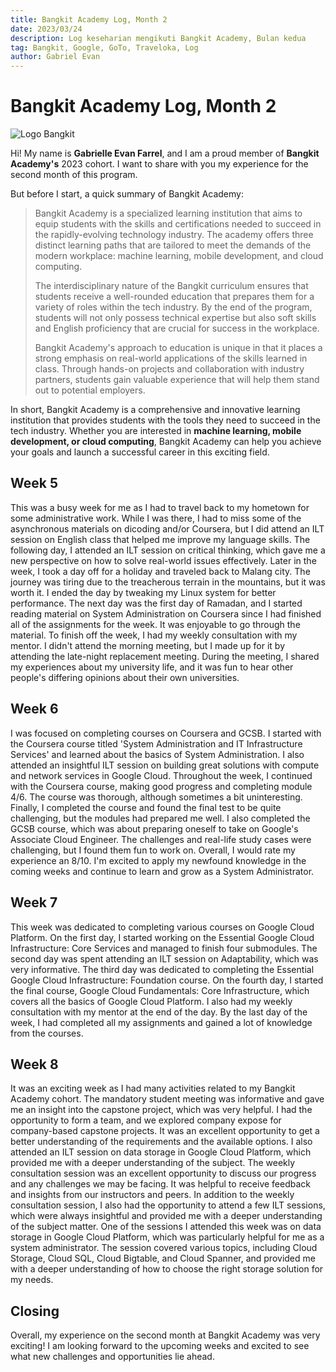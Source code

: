 ```yaml
---
title: Bangkit Academy Log, Month 2
date: 2023/03/24
description: Log keseharian mengikuti Bangkit Academy, Bulan kedua
tag: Bangkit, Google, GoTo, Traveloka, Log
author: Gabriel Evan
---
```


# Bangkit Academy Log, Month 2

<img
  src="/images/bangkit-log-2/pic1.png"
  data-align="center"
  alt="Logo Bangkit"
/>

Hi! My name is **Gabrielle Evan Farrel**, and I am a proud member of **Bangkit Academy's** 2023 cohort. I want to share with you my experience for the second month of this program.

But before I start, a quick summary of Bangkit Academy:

> Bangkit Academy is a specialized learning institution that aims to equip students with the skills and certifications needed to succeed in the rapidly-evolving technology industry. The academy offers three distinct learning paths that are tailored to meet the demands of the modern workplace: machine learning, mobile development, and cloud computing.
>
> The interdisciplinary nature of the Bangkit curriculum ensures that students receive a well-rounded education that prepares them for a variety of roles within the tech industry. By the end of the program, students will not only possess technical expertise but also soft skills and English proficiency that are crucial for success in the workplace.
>
> Bangkit Academy's approach to education is unique in that it places a strong emphasis on real-world applications of the skills learned in class. Through hands-on projects and collaboration with industry partners, students gain valuable experience that will help them stand out to potential employers.

In short, Bangkit Academy is a comprehensive and innovative learning institution that provides students with the tools they need to succeed in the tech industry. Whether you are interested in **machine learning, mobile development, or cloud computing**, Bangkit Academy can help you achieve your goals and launch a successful career in this exciting field.

## Week 5

This was a busy week for me as I had to travel back to my hometown for some administrative work. While I was there, I had to miss some of the asynchronous materials on dicoding and/or Coursera, but I did attend an ILT session on English class that helped me improve my language skills. The following day, I attended an ILT session on critical thinking, which gave me a new perspective on how to solve real-world issues effectively. Later in the week, I took a day off for a holiday and traveled back to Malang city. The journey was tiring due to the treacherous terrain in the mountains, but it was worth it. I ended the day by tweaking my Linux system for better performance. The next day was the first day of Ramadan, and I started reading material on System Administration on Coursera since I had finished all of the assignments for the week. It was enjoyable to go through the material. To finish off the week, I had my weekly consultation with my mentor. I didn't attend the morning meeting, but I made up for it by attending the late-night replacement meeting. During the meeting, I shared my experiences about my university life, and it was fun to hear other people's differing opinions about their own universities.

## Week 6

I was focused on completing courses on Coursera and GCSB. I started with the Coursera course titled 'System Administration and IT Infrastructure Services' and learned about the basics of System Administration. I also attended an insightful ILT session on building great solutions with compute and network services in Google Cloud. Throughout the week, I continued with the Coursera course, making good progress and completing module 4/6. The course was thorough, although sometimes a bit uninteresting. Finally, I completed the course and found the final test to be quite challenging, but the modules had prepared me well. I also completed the GCSB course, which was about preparing oneself to take on Google's Associate Cloud Engineer. The challenges and real-life study cases were challenging, but I found them fun to work on. Overall, I would rate my experience an 8/10. I'm excited to apply my newfound knowledge in the coming weeks and continue to learn and grow as a System Administrator.

## Week 7

This week was dedicated to completing various courses on Google Cloud Platform. On the first day, I started working on the Essential Google Cloud Infrastructure: Core Services and managed to finish four submodules. The second day was spent attending an ILT session on Adaptability, which was very informative. The third day was dedicated to completing the Essential Google Cloud Infrastructure: Foundation course. On the fourth day, I started the final course, Google Cloud Fundamentals: Core Infrastructure, which covers all the basics of Google Cloud Platform. I also had my weekly consultation with my mentor at the end of the day. By the last day of the week, I had completed all my assignments and gained a lot of knowledge from the courses.

## Week 8

It was an exciting week as I had many activities related to my Bangkit Academy cohort. The mandatory student meeting was informative and gave me an insight into the capstone project, which was very helpful. I had the opportunity to form a team, and we explored company expose for company-based capstone projects. It was an excellent opportunity to get a better understanding of the requirements and the available options. I also attended an ILT session on data storage in Google Cloud Platform, which provided me with a deeper understanding of the subject. The weekly consultation session was an excellent opportunity to discuss our progress and any challenges we may be facing. It was helpful to receive feedback and insights from our instructors and peers. In addition to the weekly consultation session, I also had the opportunity to attend a few ILT sessions, which were always insightful and provided me with a deeper understanding of the subject matter. One of the sessions I attended this week was on data storage in Google Cloud Platform, which was particularly helpful for me as a system administrator. The session covered various topics, including Cloud Storage, Cloud SQL, Cloud Bigtable, and Cloud Spanner, and provided me with a deeper understanding of how to choose the right storage solution for my needs.

## Closing

Overall, my experience on the second month at Bangkit Academy was very exciting! I am looking forward to the upcoming weeks and excited to see what new challenges and opportunities lie ahead.
